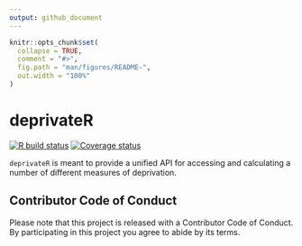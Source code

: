 ```yaml
---
output: github_document
---
```


<!-- README.md is generated from README.Rmd. Please edit that file -->

```r
knitr::opts_chunk$set(
  collapse = TRUE,
  comment = "#>",
  fig.path = "man/figures/README-",
  out.width = "100%"
)
```

# deprivateR

[![R build status](https://github.com/chris-prener/deprivateR/workflows/R-CMD-check/badge.svg)](https://github.com/chris-prener/deprivateR/actions)
[![Coverage status](https://codecov.io/gh/chris-prener/deprivateR/branch/master/graph/badge.svg)](https://codecov.io/github/chris-prener/censusxy?branch=main)

`deprivateR` is meant to provide a unified API for accessing and calculating a number of different measures of deprivation.

## Contributor Code of Conduct
Please note that this project is released with a Contributor Code of Conduct. By participating in this project you agree to abide by its terms.
